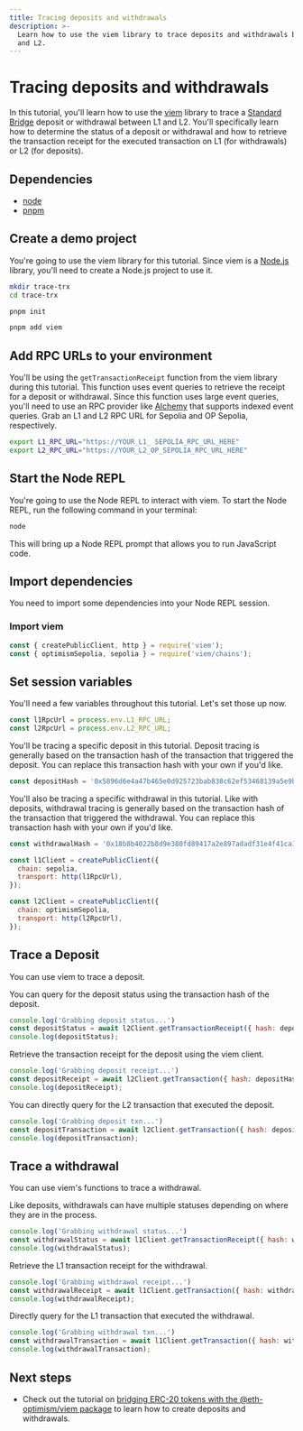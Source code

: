 ```yaml
---
title: Tracing deposits and withdrawals
description: >-
  Learn how to use the viem library to trace deposits and withdrawals between L1
  and L2.
---
```


# Tracing deposits and withdrawals

In this tutorial, you'll learn how to use the [viem](https://viem.sh) library to trace a [Standard Bridge](/app-developers/bridging/standard-bridge) deposit or withdrawal between L1 and L2.
You'll specifically learn how to determine the status of a deposit or withdrawal and how to retrieve the transaction receipt for the executed transaction on L1 (for withdrawals) or L2 (for deposits).

## Dependencies

*   [node](https://nodejs.org/en/)
*   [pnpm](https://pnpm.io/installation)

## Create a demo project

You're going to use the viem library for this tutorial.
Since viem is a [Node.js](https://nodejs.org/en/) library, you'll need to create a Node.js project to use it.

<Steps>
  <Step title="Make a Project Folder">

  ```bash
  mkdir trace-trx
  cd trace-trx
  ```

  </Step>
  <Step title="Initialize the project">

  ```bash
  pnpm init
  ```

  </Step>
  <Step title="Install viem">

  ```bash
  pnpm add viem 
  ```
  </Step>
</Steps>

## Add RPC URLs to your environment

You'll be using the `getTransactionReceipt` function from the viem library during this tutorial. This function uses event queries to retrieve the receipt for a deposit or withdrawal.
Since this function uses large event queries, you'll need to use an RPC provider like [Alchemy](https://alchemy.com) that supports indexed event queries.
Grab an L1 and L2 RPC URL for Sepolia and OP Sepolia, respectively.

```bash
export L1_RPC_URL="https://YOUR_L1_ SEPOLIA_RPC_URL_HERE"
export L2_RPC_URL="https://YOUR_L2_OP_SEPOLIA_RPC_URL_HERE"
```

## Start the Node REPL

You're going to use the Node REPL to interact with viem. To start the Node REPL, run the following command in your terminal:

```bash
node
```

This will bring up a Node REPL prompt that allows you to run JavaScript code.

## Import dependencies

You need to import some dependencies into your Node REPL session.

<h3>Import viem</h3>

```js
const { createPublicClient, http } = require('viem');
const { optimismSepolia, sepolia } = require('viem/chains');
```
  
## Set session variables

You'll need a few variables throughout this tutorial. Let's set those up now.

<Steps>
  <Step title="Import RPC URLs">

  ```js
  const l1RpcUrl = process.env.L1_RPC_URL;
  const l2RpcUrl = process.env.L2_RPC_URL;
  ```

  </Step>
  <Step title="Set the deposit to trace">

  You'll be tracing a specific deposit in this tutorial. Deposit tracing is generally based on the transaction hash of the transaction that triggered the deposit. You can replace this transaction hash with your own if you'd like.

  ```js
  const depositHash = '0x5896d6e4a47b465e0d925723bab838c62ef53468139a5e9ba501efd70f90cccb'
  ```

  </Step>
  <Step title="Set the withdrawal to trace">

  You'll also be tracing a specific withdrawal in this tutorial. Like with deposits, withdrawal tracing is generally based on the transaction hash of the transaction that triggered the withdrawal. You can replace this transaction hash with your own if you'd like.

  ```js
  const withdrawalHash = '0x18b8b4022b8d9e380fd89417a2e897adadf31e4f41ca17442870bf89ad024f42'
  ```

  </Step>
  <Step title="Create the RPC providers">

  ```js
  const l1Client = createPublicClient({
    chain: sepolia,
    transport: http(l1RpcUrl),
  });

  const l2Client = createPublicClient({
    chain: optimismSepolia,
    transport: http(l2RpcUrl),
  });
  ```
  </Step>
</Steps>

## Trace a Deposit

You can use viem to trace a deposit.

<Steps>
  <Step title="Get the deposit status">

  You can query for the deposit status using the transaction hash of the deposit.

  ```js
  console.log('Grabbing deposit status...')
  const depositStatus = await l2Client.getTransactionReceipt({ hash: depositHash });
  console.log(depositStatus);
  ```

  </Step>
  <Step title="Get the deposit transaction receipt">

  Retrieve the transaction receipt for the deposit using the viem client.

  ```js
console.log('Grabbing deposit receipt...')
const depositReceipt = await l2Client.getTransaction({ hash: depositHash });
console.log(depositReceipt);
```

  </Step>
  <Step title="Get the deposit transaction">

  You can directly query for the L2 transaction that executed the deposit.

  ```js
console.log('Grabbing deposit txn...')
const depositTransaction = await l2Client.getTransaction({ hash: depositHash });
console.log(depositTransaction);
```
  </Step>
</Steps>

## Trace a withdrawal

You can use viem's functions to trace a withdrawal.

<Steps>
  <Step title="Get the withdrawal status">

  Like deposits, withdrawals can have multiple statuses depending on where they are in the process.

  ```js
console.log('Grabbing withdrawal status...')
const withdrawalStatus = await l1Client.getTransactionReceipt({ hash: withdrawalHash });
console.log(withdrawalStatus);
```

  </Step>
  <Step title="Get the withdrawal transaction receipt">

  Retrieve the L1 transaction receipt for the withdrawal.

  ```js
console.log('Grabbing withdrawal receipt...')
const withdrawalReceipt = await l1Client.getTransaction({ hash: withdrawalHash });
console.log(withdrawalReceipt);
```

  </Step>
  <Step title="Get the withdrawal transaction">

  Directly query for the L1 transaction that executed the withdrawal.

  ```js
console.log('Grabbing withdrawal txn...')
const withdrawalTransaction = await l1Client.getTransaction({ hash: withdrawalHash });
console.log(withdrawalTransaction);
```
  </Step>
</Steps>

## Next steps

*   Check out the tutorial on [bridging ERC-20 tokens with the @eth-optimism/viem package](/app-developers/tutorials/bridging/cross-dom-bridge-erc20) to learn how to create deposits and withdrawals.
